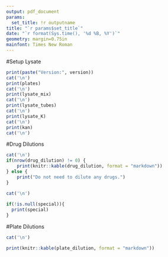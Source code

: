 ```yaml
---
output: pdf_document
params:
  set_title: !r outputname
title: "`r params$set_title`"
date: "`r format(Sys.time(), '%d %B, %Y')`"
geometry: margin=0.75in
mainfont: Times New Roman
---
```


#Setup Lysate
```r
print(paste("Version:", version))
cat('\n')
print(plates)
cat('\n')
print(lysate_mix)
cat('\n')
print(lysate_tubes)
cat('\n')
print(lysate_K)
cat('\n')
print(kan)
cat('\n')
```

#Drug Dilutions

```r
cat('\n')
if(nrow(drug_dilution) != 0) {
    print(knitr::kable(drug_dilution, format = "markdown"))
} else {
    print("Do not need to dilute any drugs.")
}

cat('\n')
    
if(!is.null(special)){
  print(special)
}

```

#Plate Dilutions

```r
cat('\n')

print(knitr::kable(plate_dilution, format = "markdown"))


```

